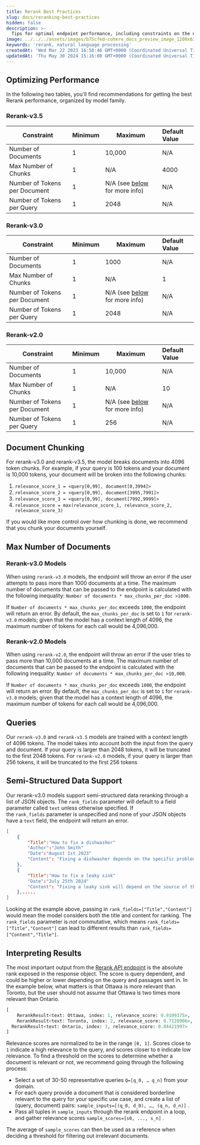 ```yaml
---
title: Rerank Best Practices
slug: docs/reranking-best-practices
hidden: false
description: >-
  Tips for optimal endpoint performance, including constraints on the number of documents, tokens per document, and tokens per query.
image: ../../../assets/images/b75cfed-cohere_docs_preview_image_1200x630_copy.jpg
keywords: 'rerank, natural language processing'
createdAt: 'Wed Mar 22 2023 16:58:46 GMT+0000 (Coordinated Universal Time)'
updatedAt: 'Thu May 30 2024 15:16:00 GMT+0000 (Coordinated Universal Time)'
---
```

## Optimizing Performance

In the following two tables, you'll find recommendations for getting the best Rerank performance, organized by model family.

### Rerank-v3.5

| Constraint                    | Minimum | Maximum                                                                                                 | Default Value |
| ----------------------------- | ------- | ------------------------------------------------------------------------------------------------------- | :------------ |
| Number of Documents           | 1       | 10,000                                                                                                  | N/A           |
| Max Number of Chunks          | 1       | N/A                                                                                                     | 4000          |
| Number of Tokens per Document | 1       | N/A (see [below ](/docs/reranking-best-practices#document-chunking)for more info) 						| N/A           | 
| Number of Tokens per Query    | 1       | 2048                                                                                                    | N/A           |

### Rerank-v3.0

| Constraint                    | Minimum | Maximum                                                                                                 | Default Value |
| ----------------------------- | ------- | ------------------------------------------------------------------------------------------------------- | :------------ |
| Number of Documents           | 1       | 1000                                                                                                    | N/A           |
| Max Number of Chunks          | 1       | N/A                                                                                                     | 1             |
| Number of Tokens per Document | 1       | N/A (see [below ](/docs/reranking-best-practices#document-chunking)for more info) | N/A           |
| Number of Tokens per Query    | 1       | 2048                                                                                                    | N/A           |

### Rerank-v2.0

| Constraint                    | Minimum | Maximum                                                                                                 | Default Value |
| ----------------------------- | ------- | ------------------------------------------------------------------------------------------------------- | :------------ |
| Number of Documents           | 1       | 10,000                                                                                                  | N/A           |
| Max Number of Chunks          | 1       | N/A                                                                                                     | 10            |
| Number of Tokens per Document | 1       | N/A (see [below ](/docs/reranking-best-practices#document-chunking)for more info) | N/A           |
| Number of Tokens per Query    | 1       | 256                                                                                                     | N/A           |

## Document Chunking

For rerank-v3.0 and rerank-v3.5, the model breaks documents into 4096 token chunks. For example, if your query is 100 tokens and your document is 10,000 tokens, your document will be broken into the following chunks:

1. `relevance_score_1 = <query[0,99], document[0,3994]>`
2. `relevance_score_2 = <query[0,99], document[3995,7991]>`
3. `relevance_score_3 = <query[0,99], document[7992,9999]>`
4. `relevance_score = max(relevance_score_1, relevance_score_2, relevance_score_3)`

If you would like more control over how chunking is done, we recommend that you chunk your documents yourself.

## Max Number of Documents

### Rerank-v3.0 Models

When using `rerank-v3.0` models, the endpoint will throw an error if the user attempts to pass more than 1000 documents at a time. The maximum number of documents that can be passed to the endpoint is calculated with the following inequality: `Number of documents * max_chunks_per_doc >1000`.

If `Number of documents * max_chunks_per_doc` exceeds `1000`, the endpoint will return an error. By default, the `max_chunks_per_doc` is set to `1` for `rerank-v3.0` models; given that the model has a context length of 4096, the maximum number of tokens for each call would be 4,096,000. 

### Rerank-v2.0 Models

When using `rerank-v2.0`, the endpoint will throw an error if the user tries to pass more than 10,000 documents at a time. The maximum number of documents that can be passed to the endpoint is calculated with the following inequality: `Number of documents * max_chunks_per_doc >10,000`.

If `Number of documents * max_chunks_per_doc` exceeds `1000`, the endpoint will return an error. By default, the `max_chunks_per_doc` is set to `1` for `rerank-v3.0` models; given that the model has a context length of 4096, the maximum number of tokens for each call would be 4,096,000.

## Queries

Our `rerank-v3.0` and `rerank-v3.5` models are trained with a context length of 4096 tokens. The model takes into account both the input from the query and document. If your query is larger than 2048 tokens, it will be truncated to the first 2048 tokens. For `rerank-v2.0` models, if your query is larger than 256 tokens, it will be truncated to the first 256 tokens

## Semi-Structured Data Support

Our rerank-v3.0 models support semi-structured data reranking through a list of JSON objects. The `rank_fields` parameter will default to a field parameter called `text` unless otherwise specified. If the `rank_fields` parameter is unspecified and none of your JSON objects have a `text` field, the endpoint will return an error.

```json JSON
[
	{
		"Title":"How to fix a dishwasher"
		"Author":"John Smith"
		"Date":"August 1st 2023"
		"Content": "Fixing a dishwasher depends on the specific problem you're facing. Here are some common issues and their potential solutions:...."
	},
	{
		"Title":"How to fix a leaky sink"
		"Date":"July 25th 2024"
		"Content": "Fixing a leaky sink will depend on the source of the leak. Here are general steps you can take to address common types of sink leaks:....."
	},.....
]
```

Looking at the example above, passing in `rank_fields=["Title","Content"]` would mean the model considers both the title and content for ranking. The `rank_fields` parameter is _not_ commutative, which means `rank_fields=["Title","Content"]` can lead to different results than `rank_fields=["Content","Title"]`.

## Interpreting Results

The most important output from the [Rerank API endpoint](/reference/rerank-1) is the absolute rank exposed in the response object. The score is query dependent, and could be higher or lower depending on the query and passages sent in. In the example below, what matters is that Ottawa is more relevant than Toronto, but the user should not assume that Ottawa is two times more relevant than Ontario.

```python PYTHON
[ 
	RerankResult<text: Ottawa, index: 1, relevance_score: 0.9109375>, 
	RerankResult<text: Toronto, index: 2, relevance_score: 0.7128906>, 
  RerankResult<text: Ontario, index: 3, relevance_score: 0.04421997>
]
```

Relevance scores are normalized to be in the range `[0, 1]`. Scores close to `1` indicate a high relevance to the query, and scores closer to `0` indicate low relevance. To find a threshold on the scores to determine whether a document is relevant or not, we recommend going through the following process:

- Select a set of 30-50 representative queries `Q=[q_0, … q_n]` from your domain.
- For each query provide a document that is considered borderline relevant to the query for your specific use case, and create a list of (query, document) pairs: `sample_inputs=[(q_0, d_0), …, (q_n, d_n)]` .
- Pass all tuples in `sample_inputs` through the rerank endpoint in a loop, and gather relevance scores `sample_scores=[s0, ..., s_n]` .

The average of `sample_scores` can then be used as a reference when deciding a threshold for filtering out irrelevant documents.
